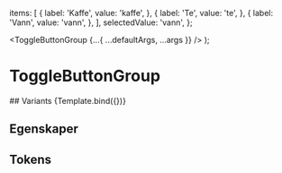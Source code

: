 
<Meta
  title='Kjernekomponenter/ToggleButtonGroup'
  component={ToggleButtonGroup}
/>

  items: [
    {
      label: 'Kaffe',
      value: 'kaffe',
    },
    {
      label: 'Te',
      value: 'te',
    },
    {
      label: 'Vann',
      value: 'vann',
    },
  ],
  selectedValue: 'vann',
};

  <ToggleButtonGroup {...{ ...defaultArgs, ...args }} />
);

# ToggleButtonGroup

<Information text='beta' />
## Variants
<Canvas>
  <Story name='Eksempel'>{Template.bind({})}</Story>
</Canvas>

## Egenskaper

<ArgsTable story='Eksempel' />

## Tokens

<TokensTable
  componentName='toggle_button'
  description
  jsonKey='component.toggle_button'
  showPreview={false}
/>
